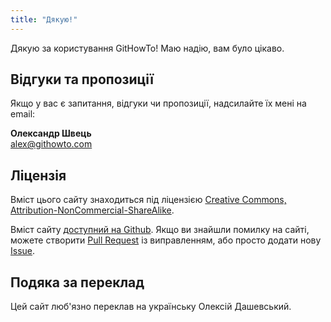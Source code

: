 ```yaml
---
title: "Дякую!"
---
```


Дякую за користування GitHowTo! Маю надію, вам було цікаво.

## Відгуки та пропозиції

Якщо у вас є запитання, відгуки чи пропозиції, надсилайте їх мені на email:

<p><b>Олександр Швець</b><br/>
<a href="mailto:alex@githowto.com">alex@githowto.com</a></p>

## Ліцензія

Вміст цього сайту знаходиться під ліцензією [Creative Commons, Attribution-NonCommercial-ShareAlike](http://creativecommons.org/licenses/by-nc-sa/3.0/).

Вміст сайту [доступний на Github](https://github.com/shvetsgroup/githowto-content). Якщо ви знайшли помилку на сайті, можете створити [Pull Request](https://github.com/shvetsgroup/githowto-content/pulls) із виправленням, або просто додати нову [Issue](https://github.com/shvetsgroup/githowto-content/issues).

## Подяка за переклад

Цей сайт люб'язно переклав на українську Олексій Дашевський.